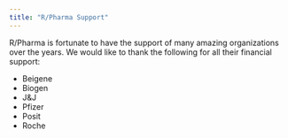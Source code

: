 ```yaml
---
title: "R/Pharma Support"
---
```


R/Pharma is fortunate to have the support of many amazing organizations over the years.  We would like to thank the following for all their financial support:

::: {#supportlist}
-  Beigene
-  Biogen
-  J&J
-  Pfizer
-  Posit
-  Roche
:::
